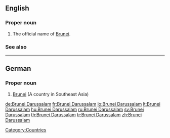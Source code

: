 ==English==

===Proper noun===
{{en-proper noun}}

# The official name of [[Brunei]].

===See also===
{{pedia}}

[[Category:Countries]]

----

==German==

===Proper noun===
{{infl|de|proper noun}}

# [[Brunei]] (A country in Southeast Asia)

{{tbot entry|German|Brunei|2008|October|de}}

[[de:Brunei Darussalam]]
[[fr:Brunei Darussalam]]
[[lo:Brunei Darussalam]]
[[lt:Brunei Darussalam]]
[[hu:Brunei Darussalam]]
[[ru:Brunei Darussalam]]
[[sv:Brunei Darussalam]]
[[th:Brunei Darussalam]]
[[tr:Brunei Darussalam]]
[[zh:Brunei Darussalam]]